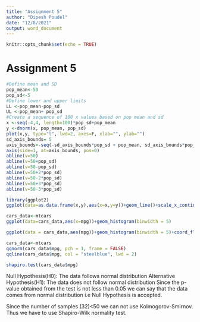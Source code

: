 ```yaml
---
title: "Assignment 5"
author: "Dipesh Poudel"
date: "12/8/2021"
output: word_document
---
```


```r
knitr::opts_chunk$set(echo = TRUE)
```

# Assignment 5

```r
#Define mean and SD
pop_mean<-50
pop_sd<-5
#Define lower and upper limits
LL <-pop_mean-pop_sd
UL <-pop_mean+ pop_sd
#Create a sequence of 100 x values based on pop mean and sd
x <-seq(-4,4, length=100)*pop_sd+pop_mean
y <-dnorm(x, pop_mean, pop_sd)
plot(x,y, type="l", lwd=2, axes=F, xlab="", ylab="")
sd_axis_bounds= 5
axis_bounds<-seq(-sd_axis_bounds*pop_sd + pop_mean, sd_axis_bounds*pop_sd+ pop_mean, by=pop_sd)
axis(side=1, at=axis_bounds, pos=0)
abline(v=50)
abline(v=50+pop_sd)
abline(v=50-pop_sd)
abline(v=50+2*pop_sd)
abline(v=50-2*pop_sd)
abline(v=50+3*pop_sd)
abline(v=50-3*pop_sd)
```
```r
library(ggplot2)
ggplot(data=as.data.frame(x,y),aes(x=x,y=y))+geom_line()+scale_x_continuous(breaks = axis_bounds)+geom_vline(xintercept = seq(30,70,by=pop_sd))+annotate(geom = "text",x = 50,y=mean(y)+0.01, label = "67% data")+annotate(geom = "segment",x = 45,y=mean(y)+0.012,xend = 55,yend = mean(y)+0.012)+annotate(geom = "text",x = 50,y=mean(y)+0.02, label = "95% data")+annotate(geom = "segment",x = 40,y=mean(y)+0.025,xend = 60,yend = mean(y)+0.025)+annotate(geom = "text",x = 50,y=mean(y)+0.03, label = "99% data")+annotate(geom = "segment",x = 35,y=mean(y)+0.035,xend = 65,yend = mean(y)+0.035)
```

```r
cars_data<-mtcars
ggplot(data=cars_data,aes(x=mpg))+geom_histogram(binwidth = 5)
```

```r
ggplot(data = cars_data,aes(mpg))+geom_histogram(binwidth = 5)+coord_flip()
```

```r
cars_data<-mtcars
qqnorm(cars_data$mpg, pch = 1, frame = FALSE)
qqline(cars_data$mpg, col = "steelblue", lwd = 2)
```
```r
shapiro.test(cars_data$mpg)
```
Null Hypothesis(H0): The data follows normal distribution
Alternative Hypothesis(H1): The data does not follow normal distribution
Since the p-value obtained from the test is not less than 0.05 we can say that the data comes from normal distribution i.e Null Hypothesis is accepted. 

Since the number of samples (32)<50 we can not use Kolmogorov-Smirnov. Thus we have to use 	Shapiro-Wilk normality test.
